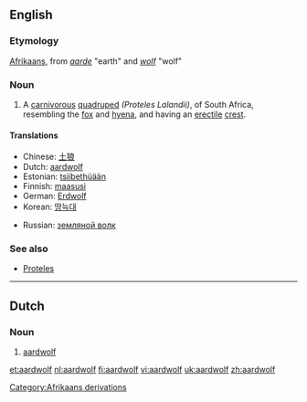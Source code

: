 {{wikisource1911Enc|Aard-wolf}}
==English==

===Etymology===
[[Afrikaans]], from ''[[aarde]]'' "earth" and ''[[wolf]]'' "wolf"

===Noun===
{{wikipedia}}
{{en-noun|aardwolves}}
# {{zoology}} A [[carnivorous]] [[quadruped]] ''(Proteles Lalandii)'', of South Africa, resembling the [[fox]] and [[hyena]], and having an [[erectile]] [[crest]].

====Translations====
{{top}}
* Chinese: [[土狼]]
* Dutch: [[#Dutch|aardwolf]]
* Estonian: [[tsiibethüään]]
* Finnish: [[maasusi]]
* German: [[Erdwolf]]
* Korean: [[땅늑대]]
{{mid}}
* Russian: [[земляной волк]]
{{bottom}}

===See also===
* [[Proteles]]
[[Category:Afrikaans derivations]]

----
==Dutch==

===Noun===
{{nl-noun|g=m|aardwolven|aardwolfje}}

# [[#English|aardwolf]]

[[et:aardwolf]]
[[nl:aardwolf]]
[[fi:aardwolf]]
[[vi:aardwolf]]
[[uk:aardwolf]]
[[zh:aardwolf]]